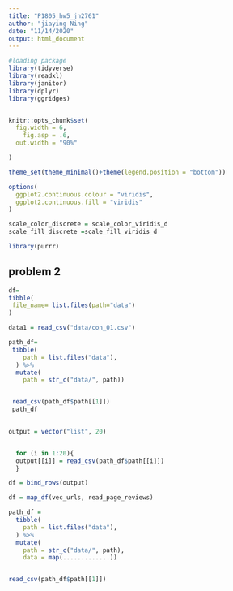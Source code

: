 ```yaml
---
title: "P1805_hw5_jn2761"
author: "jiaying Ning"
date: "11/14/2020"
output: html_document
---
```



```r
#loading package
library(tidyverse)
library(readxl)
library(janitor)
library(dplyr)
library(ggridges)


knitr::opts_chunk$set(
  fig.width = 6,
    fig.asp = .6,
  out.width = "90%"

)

theme_set(theme_minimal()+theme(legend.position = "bottom"))

options(
  ggplot2.continuous.colour = "viridis",
  ggplot2.continuous.fill = "viridis"
)

scale_color_discrete = scale_color_viridis_d
scale_fill_discrete =scale_fill_viridis_d
```

```r
library(purrr)
```


## problem 2

```r
df=
tibble(
 file_name= list.files(path="data")
)

```


```r
data1 = read_csv("data/con_01.csv")

path_df=
 tibble(
    path = list.files("data"),
  ) %>% 
  mutate(
    path = str_c("data/", path))


 read_csv(path_df$path[[1]])
 path_df
 
```


```r

output = vector("list", 20)


  for (i in 1:20){
  output[[i]] = read_csv(path_df$path[[i]])
  }

df = bind_rows(output)

df = map_df(vec_urls, read_page_reviews)


```

```r
path_df = 
  tibble(
    path = list.files("data"),
  ) %>% 
  mutate(
    path = str_c("data/", path),
    data = map(.............))


read_csv(path_df$path[[1]])
```



